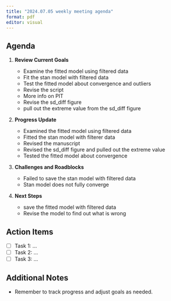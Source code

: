 ```yaml
---
title: "2024.07.05 weekly meeting agenda"
format: pdf
editor: visual
---
```


## Agenda

1.  **Review Current Goals**

    -   Examine the fitted model using filtered data
    -   Fit the stan model with filtered data
    -   Test the fitted model about convergence and outliers
    -   Revise the script
    -   More info on PIT
    -   Revise the sd_diff figure
    -   pull out the extreme value from the sd_diff figure
2.  **Progress Update**

    -   Examined the fitted model using filtered data
    -   Fitted the stan model with filterer data
    -   Revised the manuscript
    -   Revised the sd_diff figure and pulled out the extreme value
    -   Tested the fitted model about convergence
3.  **Challenges and Roadblocks**

    -   Failed to save the stan model with filtered data
    -   Stan model does not fully converge
4.  **Next Steps**

    -   save the fitted model with filtered data
    -   Revise the model to find out what is wrong

## Action Items

-   [ ] Task 1: ...
-   [ ] Task 2: ...
-   [ ] Task 3: ...

## Additional Notes

-   Remember to track progress and adjust goals as needed.

